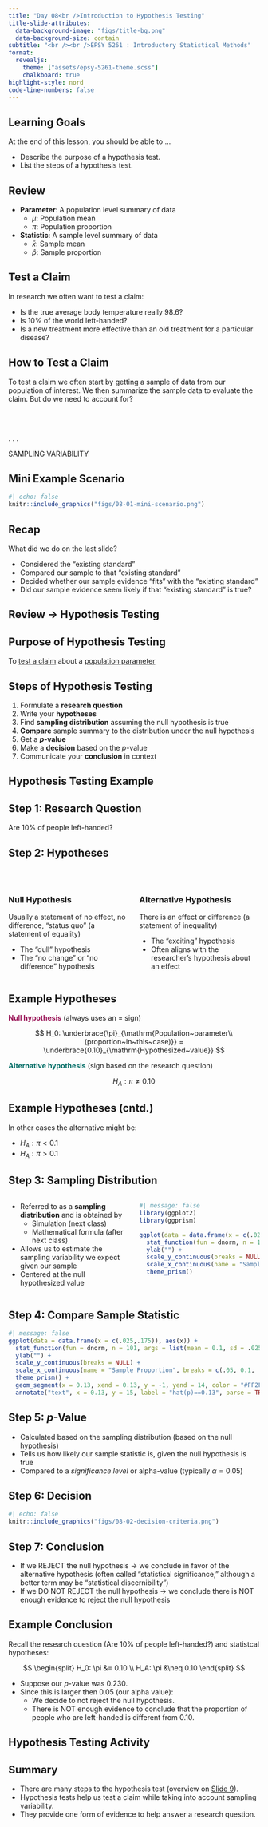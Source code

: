 ```yaml
---
title: "Day 08<br />Introduction to Hypothesis Testing"
title-slide-attributes:
  data-background-image: "figs/title-bg.png"
  data-background-size: contain
subtitle: "<br /><br />EPSY 5261 : Introductory Statistical Methods"
format:
  revealjs: 
    theme: ["assets/epsy-5261-theme.scss"]
    chalkboard: true
highlight-style: nord
code-line-numbers: false
---
```


## Learning Goals

At the end of this lesson, you should be able to ...

- Describe the purpose of a hypothesis test.
- List the steps of a hypothesis test.



## Review

- **Parameter**: A population level summary of data
  + $\mu$: Population mean
  + $\pi$: Population proportion

- **Statistic**: A sample level summary of data
  + $\bar{x}$: Sample mean
  + $\hat{p}$: Sample proportion



## Test a Claim

In research we often want to test a claim:

- Is the true average body temperature really 98.6?
- Is 10% of the world left-handed?
- Is a new treatment more effective than an old treatment for a particular disease?


## How to Test a Claim

To test a claim we often start by getting a sample of data from our population of interest. We then summarize the sample data to evaluate the claim. But do we need to account for?

<br /><br />

. . . 


SAMPLING VARIABILITY



## Mini Example Scenario

```r
#| echo: false
knitr::include_graphics("figs/08-01-mini-scenario.png")
```


## Recap

What did we do on the last slide?

- Considered the "existing standard"
- Compared our sample to that "existing standard"
- Decided whether our sample evidence "fits" with the "existing standard"
- Did our sample evidence seem likely if that "existing standard" is true?


## Review → Hypothesis Testing {.center background-image="figs/section-bg.png" background-size=contain}


## Purpose of Hypothesis Testing

:::{.v-center-container}
To [test a claim]{style="text-decoration: underline;"} about a [population parameter]{style="text-decoration: underline;"}
:::


## Steps of Hypothesis Testing {#sec-slide-9}

1. Formulate a **research question**
2. Write your **hypotheses**
3. Find **sampling distribution** assuming the null hypothesis is true
4. **Compare** sample summary to the distribution under the null hypothesis
5. Get a **_p_-value**
6. Make a **decision** based on the *p*-value 
7. Communicate your **conclusion** in context


## Hypothesis Testing Example {.center background-image="figs/section-bg.png" background-size=contain}


## Step 1: Research Question

:::{.v-center-container}
Are 10% of people left-handed?
:::


## Step 2: Hypotheses

<br />

:::: {.columns}

::: {.column width="50%"}
### Null Hypothesis

Usually a statement of no effect, no difference, "status quo" (a statement of equality)

- The "dull" hypothesis
- The "no change" or "no difference" hypothesis
:::

::: {.column width="50%"}
### Alternative Hypothesis

There is an effect or difference (a statement of inequality)

- The "exciting" hypothesis
- Often aligns with the researcher's hypothesis about an effect
:::

::::



## Example Hypotheses

<span style="color:#970E53;">**Null hypothesis**</span> (always uses an = sign)

$$
H_0:  \underbrace{\pi}_{\mathrm{Population~parameter\\(proportion~in~this~case)}} = \underbrace{0.10}_{\mathrm{Hypothesized~value}}
$$

<span style="color:#006C65;">**Alternative hypothesis**</span> (sign based on the research question)

$$
H_A: \pi \neq 0.10
$$

## Example Hypotheses (cntd.)

In other cases the alternative might be:

- $H_A: \pi < 0.1$
- $H_A: \pi > 0.1$


## Step 3: Sampling Distribution {.smaller}

:::: {.columns}

::: {.column width="50%"}
- Referred to as a **sampling distribution** and is obtained by
  + Simulation (next class)
  + Mathematical formula (after next class)

- Allows us to estimate the sampling variability we expect given our sample
- Centered at the null hypothesized value
:::

::: {.column width="50%"}

```r
#| message: false
library(ggplot2)
library(ggprism)

ggplot(data = data.frame(x = c(.025,.175)), aes(x)) +
  stat_function(fun = dnorm, n = 101, args = list(mean = 0.1, sd = .025)) + 
  ylab("") +
  scale_y_continuous(breaks = NULL) +
  scale_x_continuous(name = "Sample Proportion", breaks = c(.05, 0.1, .15)) +
  theme_prism()
```

:::

::::


## Step 4: Compare Sample Statistic

```r
#| message: false
ggplot(data = data.frame(x = c(.025,.175)), aes(x)) +
  stat_function(fun = dnorm, n = 101, args = list(mean = 0.1, sd = .025)) + 
  ylab("") +
  scale_y_continuous(breaks = NULL) +
  scale_x_continuous(name = "Sample Proportion", breaks = c(.05, 0.1, .15)) +
  theme_prism() +
  geom_segment(x = 0.13, xend = 0.13, y = -1, yend = 14, color = "#FF2F92") +
  annotate("text", x = 0.13, y = 15, label = "hat(p)==0.13", parse = TRUE, color = "#FF2F92")
```


## Step 5: *p*-Value

- Calculated based on the sampling distribution (based on the null hypothesis)
- Tells us how likely our sample statistic is, given the null hypothesis is true
- Compared to a *significance level* or alpha-value (typically $\alpha = 0.05$)


## Step 6: Decision

```r
#| echo: false
knitr::include_graphics("figs/08-02-decision-criteria.png")
```


## Step 7: Conclusion

- If we REJECT the null hypothesis → we conclude in favor of the alternative hypothesis (often called "statistical significance," although a better term may be "statistical discernibility")
- If we DO NOT REJECT the null hypothesis → we conclude there is NOT enough evidence to reject the null hypothesis


## Example Conclusion

Recall the research question (Are 10% of people left-handed?) and statistcal hypotheses:

$$
\begin{split}
H_0: \pi &= 0.10 \\
H_A: \pi &\neq 0.10
\end{split}
$$

- Suppose our *p*-value was 0.230.
- Since this is larger then 0.05 (our alpha value):
  + We decide to not reject the null hypothesis.
  + There is NOT enough evidence to conclude that the proportion of people who are left-handed is different from 0.10.


## Hypothesis Testing Activity {.center background-image="figs/section-bg.png" background-size=contain}


## Summary

- There are many steps to the hypothesis test (overview on [Slide 9](#sec-slide-9)).
- Hypothesis tests help us test a claim while taking into account sampling variability.
- They provide one form of evidence to help answer a research question.





